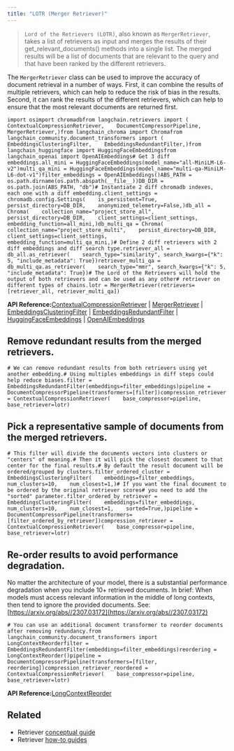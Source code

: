 ```yaml
---
title: "LOTR (Merger Retriever)"
---
```


> `Lord of the Retrievers (LOTR)`, also known as `MergerRetriever`, takes a list of retrievers as input and merges the results of their get\_relevant\_documents() methods into a single list. The merged results will be a list of documents that are relevant to the query and that have been ranked by the different retrievers.

The `MergerRetriever` class can be used to improve the accuracy of document retrieval in a number of ways. First, it can combine the results of multiple retrievers, which can help to reduce the risk of bias in the results. Second, it can rank the results of the different retrievers, which can help to ensure that the most relevant documents are returned first.

```
import osimport chromadbfrom langchain.retrievers import (    ContextualCompressionRetriever,    DocumentCompressorPipeline,    MergerRetriever,)from langchain_chroma import Chromafrom langchain_community.document_transformers import (    EmbeddingsClusteringFilter,    EmbeddingsRedundantFilter,)from langchain_huggingface import HuggingFaceEmbeddingsfrom langchain_openai import OpenAIEmbeddings# Get 3 diff embeddings.all_mini = HuggingFaceEmbeddings(model_name="all-MiniLM-L6-v2")multi_qa_mini = HuggingFaceEmbeddings(model_name="multi-qa-MiniLM-L6-dot-v1")filter_embeddings = OpenAIEmbeddings()ABS_PATH = os.path.dirname(os.path.abspath(__file__))DB_DIR = os.path.join(ABS_PATH, "db")# Instantiate 2 diff chromadb indexes, each one with a diff embedding.client_settings = chromadb.config.Settings(    is_persistent=True,    persist_directory=DB_DIR,    anonymized_telemetry=False,)db_all = Chroma(    collection_name="project_store_all",    persist_directory=DB_DIR,    client_settings=client_settings,    embedding_function=all_mini,)db_multi_qa = Chroma(    collection_name="project_store_multi",    persist_directory=DB_DIR,    client_settings=client_settings,    embedding_function=multi_qa_mini,)# Define 2 diff retrievers with 2 diff embeddings and diff search type.retriever_all = db_all.as_retriever(    search_type="similarity", search_kwargs={"k": 5, "include_metadata": True})retriever_multi_qa = db_multi_qa.as_retriever(    search_type="mmr", search_kwargs={"k": 5, "include_metadata": True})# The Lord of the Retrievers will hold the output of both retrievers and can be used as any other# retriever on different types of chains.lotr = MergerRetriever(retrievers=[retriever_all, retriever_multi_qa])
```

**API Reference:**[ContextualCompressionRetriever](https://python.langchain.com/api_reference/langchain/retrievers/langchain.retrievers.contextual_compression.ContextualCompressionRetriever.html) | [MergerRetriever](https://python.langchain.com/api_reference/langchain/retrievers/langchain.retrievers.merger_retriever.MergerRetriever.html) | [EmbeddingsClusteringFilter](https://python.langchain.com/api_reference/community/document_transformers/langchain_community.document_transformers.embeddings_redundant_filter.EmbeddingsClusteringFilter.html) | [EmbeddingsRedundantFilter](https://python.langchain.com/api_reference/community/document_transformers/langchain_community.document_transformers.embeddings_redundant_filter.EmbeddingsRedundantFilter.html) | [HuggingFaceEmbeddings](https://python.langchain.com/api_reference/huggingface/embeddings/langchain_huggingface.embeddings.huggingface.HuggingFaceEmbeddings.html) | [OpenAIEmbeddings](https://python.langchain.com/api_reference/openai/embeddings/langchain_openai.embeddings.base.OpenAIEmbeddings.html)

## Remove redundant results from the merged retrievers.

```
# We can remove redundant results from both retrievers using yet another embedding.# Using multiples embeddings in diff steps could help reduce biases.filter = EmbeddingsRedundantFilter(embeddings=filter_embeddings)pipeline = DocumentCompressorPipeline(transformers=[filter])compression_retriever = ContextualCompressionRetriever(    base_compressor=pipeline, base_retriever=lotr)
```

## Pick a representative sample of documents from the merged retrievers.

```
# This filter will divide the documents vectors into clusters or "centers" of meaning.# Then it will pick the closest document to that center for the final results.# By default the result document will be ordered/grouped by clusters.filter_ordered_cluster = EmbeddingsClusteringFilter(    embeddings=filter_embeddings,    num_clusters=10,    num_closest=1,)# If you want the final document to be ordered by the original retriever scores# you need to add the "sorted" parameter.filter_ordered_by_retriever = EmbeddingsClusteringFilter(    embeddings=filter_embeddings,    num_clusters=10,    num_closest=1,    sorted=True,)pipeline = DocumentCompressorPipeline(transformers=[filter_ordered_by_retriever])compression_retriever = ContextualCompressionRetriever(    base_compressor=pipeline, base_retriever=lotr)
```

## Re-order results to avoid performance degradation.

No matter the architecture of your model, there is a substantial performance degradation when you include 10+ retrieved documents. In brief: When models must access relevant information in the middle of long contexts, then tend to ignore the provided documents. See: [https://arxiv.org/abs//2307.03172](https://arxiv.org/abs//2307.03172)

```
# You can use an additional document transformer to reorder documents after removing redundancy.from langchain_community.document_transformers import LongContextReorderfilter = EmbeddingsRedundantFilter(embeddings=filter_embeddings)reordering = LongContextReorder()pipeline = DocumentCompressorPipeline(transformers=[filter, reordering])compression_retriever_reordered = ContextualCompressionRetriever(    base_compressor=pipeline, base_retriever=lotr)
```

**API Reference:**[LongContextReorder](https://python.langchain.com/api_reference/community/document_transformers/langchain_community.document_transformers.long_context_reorder.LongContextReorder.html)

## Related

* Retriever [conceptual guide](/src/oss/concepts/retrievers)
* Retriever [how-to guides](/src/oss/how_to/#retrievers)
